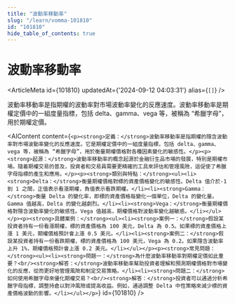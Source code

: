 ```yaml
---
title: "波動率移動率"
slug: "/learn/vomma-101810"
id: "101810"
hide_table_of_contents: true
---
```



# 波動率移動率

<ArticleMeta id={101810} updatedAt={'2024-09-12 04:03:31'} alias={`[]`} />
<div className='border-solid border-b border-t-0 my-4 border-[var(--ifm-color-gray-300)]' />

波動率移動率是指期權的波動率對市場波動率變化的反應速度。波動率移動率是期權定價中的一組度量指標，包括 delta、gamma、vega 等，被稱為 “希臘字母”，用於期權定價。

<AIContent content={`<p><strong>定義：</strong>波動率移動率是指期權的隱含波動率對市場波動率變化的反應速度。它是期權定價中的一組度量指標，包括 delta、gamma、vega 等，被稱為 “希臘字母”，用於衡量期權價格對各種因素變化的敏感性。</p><p><strong>起源：</strong>波動率移動率的概念起源於金融衍生品市場的發展，特別是期權市場。隨着期權交易的普及，投資者和交易員需要更精確的工具來評估和管理風險，這促使了希臘字母指標的產生和應用。</p><p><strong>類別與特點：</strong><ul><li><strong>Delta：</strong>衡量期權價格對標的資產價格變化的敏感性。Delta 值介於-1 到 1 之間，正值表示看漲期權，負值表示看跌期權。</li><li><strong>Gamma：</strong>衡量 Delta 的變化率，即標的資產價格每變化一個單位，Delta 的變化量。Gamma 值越高，Delta 的變化越劇烈。</li><li><strong>Vega：</strong>衡量期權價格對隱含波動率變化的敏感性。Vega 值越高，期權價格對波動率變化越敏感。</li></ul></p><p><strong>具體案例：</strong><ul><li><strong>案例一：</strong>假設某投資者持有一份看漲期權，標的資產價格為 100 美元，Delta 為 0.5。如果標的資產價格上漲 1 美元，期權價格預計會上漲 0.5 美元。</li><li><strong>案例二：</strong>假設某投資者持有一份看跌期權，標的資產價格為 100 美元，Vega 為 0.2。如果隱含波動率上升 1%，期權價格預計會上漲 0.2 美元。</li></ul></p><p><strong>常見問題：</strong><ul><li><strong>問題一：</strong>為什麼波動率移動率對期權定價如此重要？<br/><strong>解答：</strong>波動率移動率幫助投資者理解和預測期權價格對市場變化的反應，從而更好地管理風險和制定交易策略。</li><li><strong>問題二：</strong>如何使用希臘字母來優化期權交易？<br/><strong>解答：</strong>投資者可以通過分析希臘字母指標，調整持倉以對沖風險或提高收益。例如，通過調整 Delta 中性策略來減少標的資產價格波動的影響。</li></ul></p>`} id={101810} />
